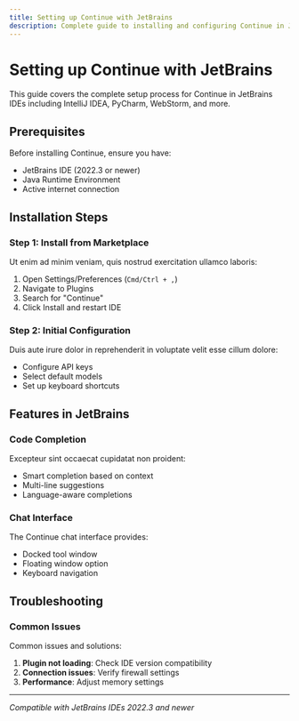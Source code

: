 ```yaml
---
title: Setting up Continue with JetBrains
description: Complete guide to installing and configuring Continue in JetBrains IDEs
---
```


# Setting up Continue with JetBrains

This guide covers the complete setup process for Continue in JetBrains IDEs including IntelliJ IDEA, PyCharm, WebStorm, and more.

## Prerequisites

Before installing Continue, ensure you have:

- JetBrains IDE (2022.3 or newer)
- Java Runtime Environment
- Active internet connection

## Installation Steps

### Step 1: Install from Marketplace

Ut enim ad minim veniam, quis nostrud exercitation ullamco laboris:

1. Open Settings/Preferences (`Cmd/Ctrl + ,`)
2. Navigate to Plugins
3. Search for "Continue"
4. Click Install and restart IDE

### Step 2: Initial Configuration

Duis aute irure dolor in reprehenderit in voluptate velit esse cillum dolore:

- Configure API keys
- Select default models
- Set up keyboard shortcuts

## Features in JetBrains

### Code Completion

Excepteur sint occaecat cupidatat non proident:

- Smart completion based on context
- Multi-line suggestions
- Language-aware completions

### Chat Interface

The Continue chat interface provides:

- Docked tool window
- Floating window option
- Keyboard navigation

## Troubleshooting

### Common Issues

Common issues and solutions:

1. **Plugin not loading**: Check IDE version compatibility
2. **Connection issues**: Verify firewall settings
3. **Performance**: Adjust memory settings

---

_Compatible with JetBrains IDEs 2022.3 and newer_
